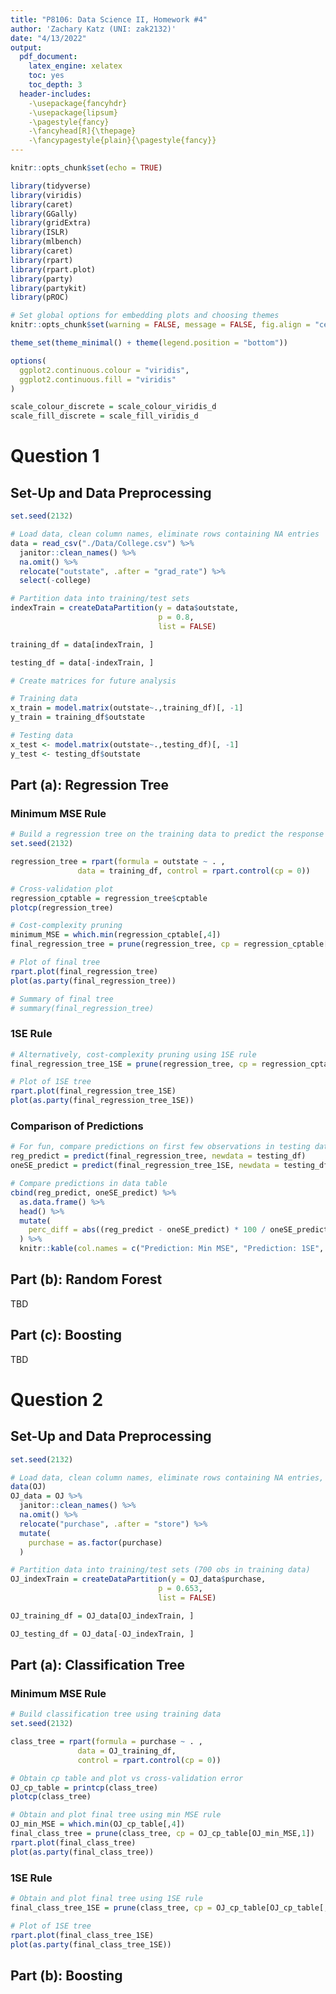```yaml
---
title: "P8106: Data Science II, Homework #4"
author: 'Zachary Katz (UNI: zak2132)'
date: "4/13/2022"
output: 
  pdf_document:
    latex_engine: xelatex
    toc: yes
    toc_depth: 3
  header-includes:
    -\usepackage{fancyhdr}
    -\usepackage{lipsum}
    -\pagestyle{fancy}
    -\fancyhead[R]{\thepage}
    -\fancypagestyle{plain}{\pagestyle{fancy}}
---
```


```r
knitr::opts_chunk$set(echo = TRUE)

library(tidyverse)
library(viridis)
library(caret)
library(GGally)
library(gridExtra)
library(ISLR)
library(mlbench)
library(caret)
library(rpart)
library(rpart.plot)
library(party)
library(partykit)
library(pROC)

# Set global options for embedding plots and choosing themes
knitr::opts_chunk$set(warning = FALSE, message = FALSE, fig.align = "center", cache = TRUE)

theme_set(theme_minimal() + theme(legend.position = "bottom"))

options(
  ggplot2.continuous.colour = "viridis",
  ggplot2.continuous.fill = "viridis"
)

scale_colour_discrete = scale_colour_viridis_d
scale_fill_discrete = scale_fill_viridis_d
```

# Question 1

## Set-Up and Data Preprocessing

```r
set.seed(2132)

# Load data, clean column names, eliminate rows containing NA entries
data = read_csv("./Data/College.csv") %>% 
  janitor::clean_names() %>% 
  na.omit() %>% 
  relocate("outstate", .after = "grad_rate") %>% 
  select(-college)

# Partition data into training/test sets
indexTrain = createDataPartition(y = data$outstate,
                                 p = 0.8,
                                 list = FALSE)

training_df = data[indexTrain, ]

testing_df = data[-indexTrain, ]

# Create matrices for future analysis

# Training data
x_train = model.matrix(outstate~.,training_df)[, -1]
y_train = training_df$outstate

# Testing data
x_test <- model.matrix(outstate~.,testing_df)[, -1]
y_test <- testing_df$outstate
```

## Part (a): Regression Tree

### Minimum MSE Rule

```r
# Build a regression tree on the training data to predict the response
set.seed(2132)

regression_tree = rpart(formula = outstate ~ . , 
               data = training_df, control = rpart.control(cp = 0)) 

# Cross-validation plot
regression_cptable = regression_tree$cptable
plotcp(regression_tree)

# Cost-complexity pruning
minimum_MSE = which.min(regression_cptable[,4])
final_regression_tree = prune(regression_tree, cp = regression_cptable[minimum_MSE,1])

# Plot of final tree
rpart.plot(final_regression_tree) 
plot(as.party(final_regression_tree))

# Summary of final tree
# summary(final_regression_tree) 
```

### 1SE Rule

```r
# Alternatively, cost-complexity pruning using 1SE rule
final_regression_tree_1SE = prune(regression_tree, cp = regression_cptable[regression_cptable[,4]<regression_cptable[minimum_MSE,4]+regression_cptable[minimum_MSE,5],1][1])

# Plot of 1SE tree
rpart.plot(final_regression_tree_1SE)
plot(as.party(final_regression_tree_1SE))
```

### Comparison of Predictions

```r
# For fun, compare predictions on first few observations in testing data set
reg_predict = predict(final_regression_tree, newdata = testing_df)
oneSE_predict = predict(final_regression_tree_1SE, newdata = testing_df)

# Compare predictions in data table
cbind(reg_predict, oneSE_predict) %>% 
  as.data.frame() %>% 
  head() %>% 
  mutate(
    perc_diff = abs((reg_predict - oneSE_predict) * 100 / oneSE_predict)
  ) %>% 
  knitr::kable(col.names = c("Prediction: Min MSE", "Prediction: 1SE", "Perc Diff"))
```

## Part (b): Random Forest

TBD

## Part (c): Boosting

TBD

# Question 2

## Set-Up and Data Preprocessing

```r
set.seed(2132)

# Load data, clean column names, eliminate rows containing NA entries, factor outcome
data(OJ)
OJ_data = OJ %>% 
  janitor::clean_names() %>% 
  na.omit() %>% 
  relocate("purchase", .after = "store") %>% 
  mutate(
    purchase = as.factor(purchase)
  )

# Partition data into training/test sets (700 obs in training data)
OJ_indexTrain = createDataPartition(y = OJ_data$purchase,
                                 p = 0.653,
                                 list = FALSE)

OJ_training_df = OJ_data[OJ_indexTrain, ]

OJ_testing_df = OJ_data[-OJ_indexTrain, ]
```

## Part (a): Classification Tree

### Minimum MSE Rule

```r
# Build classification tree using training data
set.seed(2132)

class_tree = rpart(formula = purchase ~ . , 
               data = OJ_training_df,
               control = rpart.control(cp = 0))

# Obtain cp table and plot vs cross-validation error
OJ_cp_table = printcp(class_tree)
plotcp(class_tree)

# Obtain and plot final tree using min MSE rule
OJ_min_MSE = which.min(OJ_cp_table[,4])
final_class_tree = prune(class_tree, cp = OJ_cp_table[OJ_min_MSE,1])
rpart.plot(final_class_tree)
plot(as.party(final_class_tree))
```

### 1SE Rule

```r
# Obtain and plot final tree using 1SE rule
final_class_tree_1SE = prune(class_tree, cp = OJ_cp_table[OJ_cp_table[,4]<OJ_cp_table[OJ_min_MSE,4]+OJ_cp_table[OJ_min_MSE,5],1][1])

# Plot of 1SE tree
rpart.plot(final_class_tree_1SE)
plot(as.party(final_class_tree_1SE))
```

## Part (b): Boosting
